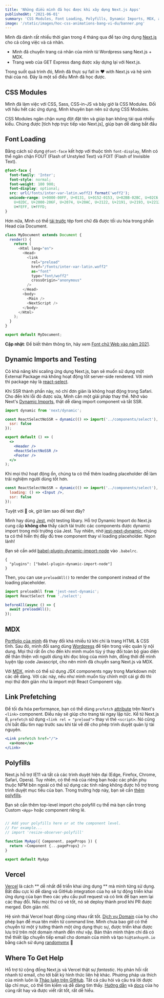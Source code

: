 ```yaml
---
title: 'Những điều mình đã học được khi xây dựng Next.js Apps'
publishedAt: '2021-06-01'
summary: 'CSS Modules, Font Loading, Polyfills, Dynamic Imports, MDX, and more!'
image: '/static/images/hoc-css-animations-bang-vi-du/banner.png'
---
```


Mình đã dành rất nhiều thời gian trong 4 tháng qua để tạo ứng dụng [Next.js](https://nextjs.org/) cho cả công việc và cá nhân.

- Mình đã chuyển trang cá nhân của mình từ Wordpress sang Next.js + MDX.
- Trang web của GET Express đang được xây dựng lại với Next.js.

Trong suốt quá trình đó, Mình đã thực sự fall in ❤  with Next.js và hệ sinh thái của nó.
Đây là một số điều Mình đã học được.

## CSS Modules

Mình đã làm việc với CSS, Sass, CSS-in-JS và bây giờ là CSS Modules. 
Đối với hầu hết các ứng dụng, Mình khuyên bạn nên sử dụng CSS Modules.

CSS Modules ngăn chặn xung đột đặt tên và giúp bạn không tải quá nhiều kiểu. Chúng được [tích hợp trực tiếp vào Next.js], giúp bạn dễ dàng bắt đầu

## Font Loading

Bằng cách sử dụng `@font-face` kết hợp với thuộc tính `font-display`, Mình có thể ngăn chặn FOUT (Flash of Unstyled Text) và FOIT (Flash of Invisible Text).

```css
@font-face {
  font-family: 'Inter';
  font-style: normal;
  font-weight: 100 900;
  font-display: optional;
  src: url(/fonts/inter-var-latin.woff2) format('woff2');
  unicode-range: U+0000-00FF, U+0131, U+0152-0153, U+02BB-02BC, U+02C6, U+02DA,
    U+02DC, U+2000-206F, U+2074, U+20AC, U+2122, U+2191, U+2193, U+2212, U+2215,
    U+FEFF, U+FFFD;
}
```
Hơn nữa, Mình có thể [tải trước](https://web.dev/preload-critical-assets/) tệp font chữ đã được tối ưu hóa trong phần Head của Document.

```js:pages/_document.js
class MyDocument extends Document {
  render() {
    return (
      <Html lang="en">
        <Head>
          <link
            rel="preload"
            href="/fonts/inter-var-latin.woff2"
            as="font"
            type="font/woff2"
            crossOrigin="anonymous"
          />
        </Head>
        <body>
          <Main />
          <NextScript />
        </body>
      </Html>
    );
  }
}

export default MyDocument;
```
**Cập nhật**: Để biết thêm thông tin, hãy xem [Font chữ Web vào năm 2021](https://tanhuynh.io/blog/web-fonts-nam-2021).

## Dynamic Imports and Testing

Có khả năng khi scaling ứng dụng Next.js, bạn sẽ muốn sử dụng một External Package mà không hoạt động tốt server-side rendered. Với mình thì package này là [react-select](https://react-select.com/).

Khi SSR thành phần này, nó chỉ đơn giản là không hoạt động trong Safari. Cho đến khi lỗi đó được sửa, Mình cần một giải pháp thay thế. 
Nhờ vào Next's [Dynamic Imports](https://nextjs.org/docs/#dynamic-import), thật dễ dàng import component và tắt SSR.

```jsx
import dynamic from 'next/dynamic';

const ReactSelectNoSSR = dynamic(() => import('../components/select'), {
  ssr: false
});

export default () => (
  <>
    <Header />
    <ReactSelectNoSSR />
    <Footer />
  </>
);
```
Khi mọi thứ hoạt động ổn, chúng ta có thể thêm loading placeholder để làm trải nghiệm người dùng tốt hơn.

```jsx
const ReactSelectNoSSR = dynamic(() => import('../components/select'), {
  loading: () => <Input />,
  ssr: false
});
```
Tuyệt vời 🎉  ok, giờ làm sao để test đây?

Mình hay dùng [Jest](https://jestjs.io/), một testing libary. Hỗ trợ Dynamic Import do Next.js cung cấp **không cho** thấy cách tải trước các components được dynamic import trong môi trường của Jest. Tuy nhiên, nhờ [jest-next-dynamic](https://github.com/FormidableLabs/jest-next-dynamic), chúng ta có thể hiển thị đầy đủ tree component thay vì loading placeholder. Ngon lành!

Bạn sẽ cần add [babel-plugin-dynamic-import-node](https://www.npmjs.com/package/babel-plugin-dynamic-import-node) vào `.babelrc`.

```js:.babelrc
{
  "plugins": ["babel-plugin-dynamic-import-node"]
}
```

Then, you can use `preloadAll()` to render the component instead of the loading placeholder.

```jsx
import preloadAll from 'jest-next-dynamic';
import ReactSelect from './select';

beforeAll(async () => {
  await preloadAll();
});
```
## MDX

[Portfolio của mình](https://github.com/tanhuynh1808/tanhuynh.io) đã thay đổi khá nhiều từ khi chỉ là trang HTML & CSS tĩnh. Sau đó, mình đổi sang dùng [Wordpress](https://wordpress.com/) 
để tiện trong việc quản lý nội dung. Mọi thứ rất ổn cho đến khi mình muốn tùy ý thay đổi toàn bộ giao diện để thân thiện với người dùng khi đọc blog của mình hơn, đồng thời để mình luyện tập code Javascript, cho nên mình 
đã chuyển sang Next.js và MDX.

Với [MDX](https://github.com/mdx-js/mdx), mình có thể sử dụng JSX components ngay trong Markdown một các dễ dàng. Với các này, nếu như mình muốn tùy chỉnh một cái gì đó thì mọi thứ đơn giản như là import một React Component vậy.

## Link Prefetching

Để tối đa hóa performance, bạn có thể dùng `prefetch` [attribute](https://nextjs.org/docs#prefetching-pages) trên Next's `<link>` component. Điều này sẽ giúp cho trang tải ngay lập tức.
Kể từ Next.js 8, `prefetch` sử dụng `<link rel = "preload">` thay vì thẻ `<script>`. Nó cũng chỉ bắt đầu tìm nạp trước sau khi tải về để cho phép trình duyệt quản lý tài nguyên.

```jsx
<Link prefetch href="/">
  <a>Home</a>
</Link>
```

## Polyfills

Next.js hỗ trợ IE11 và tất cả các trình duyệt hiện đại (Edge, Firefox, Chrome, Safari, Opera).
Tuy nhiên, có thể mã của riêng bạn hoặc các phần phụ thuộc NPM bên ngoài có thể sử dụng các tính năng không được hỗ trợ trong trình duyệt mục tiêu của bạn. Trong trường hợp này,
bạn sẽ cần [thêm polyfills](https://nextjs.org/docs/basic-features/supported-baries-features#custom-polyfills).

Bạn sẽ cần thêm top-level import cho polyfill cụ thể mà bạn cần trong Custom `<App>` hoặc component riêng lẻ.

```js:pages/_app.js

// Add your polyfills here or at the component level.
// For example...
// import 'resize-observer-polyfill'

function MyApp({ Component, pageProps }) {
  return <Component {...pageProps} />
}

export default MyApp
```
## Vercel

[Vercel](https://vercel.com) là cách ** dễ nhất để triển khai ứng dụng ** mà mình từng sử dụng.
Bắt đầu cực kì dễ dàng và GitHub integration của họ sẽ tự động triển khai ứng dụng của bạn theo các yêu cầu pull request và có link
để bạn xem lại các thay đổi. Nếu mọi thứ có vẻ tốt, nó sẽ deploy thành prod khi PR được merged. Đơn giản nhỉ.

Hệ sinh thái Vercel hoạt động cùng nhau rất tốt. [Dịch vụ Domain](https://vercel.com/domains) của họ cho phép bạn
để mua tên miền từ command line. Mình chưa bao giờ có thể chuyển từ một ý tưởng thành một ứng dụng thực sự, được triển khai
được lưu trữ trên một domain nhanh đến như vậy. Bản thân mình thậm chí đã có thể thiết lập chuyển tiếp email cho domain của mình và tạo `hi@tanhuynh.io` bằng cách sử dụng [randomvmx](https://improvmx.com/) 🎉

## Where To Get Help

Hỗ trợ từ cộng đồng Next.js và Vercel thật sự _fantastic_. Họ phản hồi rất nhanh từ email, cho tới bất kỳ hình thức liên hệ khác. 
Phương pháp ưa thích của mình luôn là [Thảo luận trên GitHub](https://github.com/zeit/next.js/discussions). Tất cả
câu hỏi và câu trả lời được lập chỉ mục, có thể tìm kiếm và dễ dàng tìm thấy. [Hướng dẫn](https://nextjs.org/learn/) và [docs](https://nextjs.org/docs) của họ cũng rất hay và được viết rất tốt, rất dễ hiểu.




